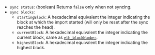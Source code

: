 - `sync status`: (boolean) Returns `false` only when not syncing.
- `sync blocks`:
  - `startingBlock`: A hexadecimal equivalent the integer indicating the block at which the import started (will only be reset after the sync reaches the head).
  - `currentBlock`: A hexadecimal equivalent the integer indicating the current block, same as [`eth_blockNumber`](../ethereum/json-rpc-methods/eth_blocknumber.mdx). 
  - `highestBlock`: A hexadecimal equivalent the integer indicating the highest block.

